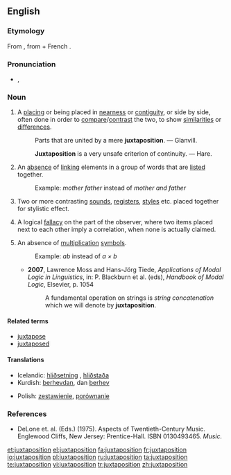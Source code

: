 ==English==
{{wikipedia|dab=Juxtaposition}}

===Etymology===
From {{etyl|fr}} {{term|juxtaposition|lang=fr}}, from {{etyl|la}} {{term|juxta|juxtā|near|lang=la}} + French {{term|position||position|lang=fr}}.

===Pronunciation===
* {{a|UK}} {{IPA|/dʒʌk.stə.pəˈzɪʃ.ən/}}, {{SAMPA|/dZVk.st@.p@"zIS.@n/}}
{{rfp|US}}

===Noun===
{{en-noun}}

# A [[place|placing]] or being placed in [[nearness]] or [[contiguity]], or side by side, often done in order to [[compare]]/[[contrast]] the two, to show [[similarity|similarities]] or [[difference]]s.
#: {{rfdate}} Parts that are united by a mere '''juxtaposition'''. — Glanvill.
#: {{rfdate}} '''Juxtaposition''' is a very unsafe criterion of continuity. — Hare.
# {{grammar}} An [[absence]] of [[link]]ing elements in a group of words that are [[list]]ed together.
#: Example: ''mother father'' instead of ''mother and father''
# {{context|arts|literature}} Two or more contrasting [[sound]]s, [[register]]s, [[style]]s etc. placed together for stylistic effect.
# {{logic}} A logical [[fallacy]] on the part of the observer, where two items placed next to each other imply a correlation, when none is actually claimed.
# {{mathematics}} An absence of [[multiplication]] [[symbol]]s.
#: Example: ''ab'' instead of ''a × b''
#* '''2007''', Lawrence Moss and Hans-Jörg Tiede, ''Applications of Modal Logic in Linguistics'', in: P. Blackburn et al. (eds), ''Handbook of Modal Logic'', Elsevier, p. 1054
#*: A fundamental operation on strings is ''string concatenation'' which we will denote by '''juxtaposition'''.

====Related terms====
* [[juxtapose]]
* [[juxtaposed]]

====Translations====
{{trans-top|placing or being placed in nearness or contiguity or side by side}}
{{trans-mid}}
{{trans-bottom}}

{{trans-top|linguistics: absence of linking elements in a group of words that are listed together}}
{{trans-mid}}
{{trans-bottom}}

{{trans-top|music: two or more contrasting sounds, registers, styles etc. placed together for stylistic effect}}
{{trans-mid}}
{{trans-bottom}}

{{trans-top|logic: logical fallacy on the part of the observer}}
{{trans-mid}}
{{trans-bottom}}

{{trans-top|mathematics: absence of multiplication symbols}}
{{trans-mid}}
{{trans-bottom}}

{{checktrans-top}}
* Icelandic: [[hliðsetning]] {{f}}, [[hliðstaða]] {{f}}
* Kurdish: [[berhev|berhevdan]], dan [[berhev]]
{{trans-mid}}
* Polish: [[zestawienie]], [[porównanie]]
{{trans-bottom}}

===References===
* DeLone et. al. (Eds.) (1975). Aspects of Twentieth-Century Music. Englewood Cliffs, New Jersey: Prentice-Hall. ISBN 0130493465.  ''Music.''

[[et:juxtaposition]]
[[el:juxtaposition]]
[[fa:juxtaposition]]
[[fr:juxtaposition]]
[[io:juxtaposition]]
[[pl:juxtaposition]]
[[ru:juxtaposition]]
[[ta:juxtaposition]]
[[te:juxtaposition]]
[[vi:juxtaposition]]
[[tr:juxtaposition]]
[[zh:juxtaposition]]